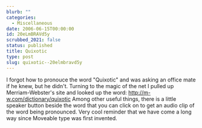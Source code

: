 ```yaml
---
blurb: ""
categories:
  - Miscellaneous
date: 2006-06-15T00:00:00
id: 20eLmBRAVd5y
scrubbed_2021: false
status: published
title: Quixotic
type: post
slug: quixotic--20elmbravd5y
---
```


I forgot how to pronouce the word "Quixotic" and was asking an
office mate if he knew, but he didn't. Turning to the magic of the
net I pulled up Merriam-Webster's site and looked up the word:
http://m-w.com/dictionary/quixotic Among other useful things, there
is a little speaker button beside the word that you can click on to
get an audio clip of the word being pronounced. Very cool reminder
that we have come a long way since Moveable type was first
invented.